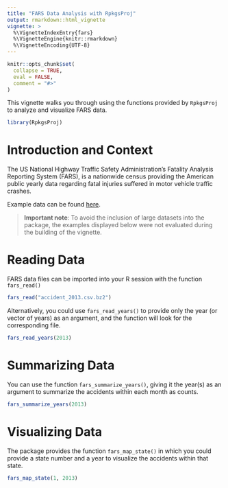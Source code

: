 ```yaml
---
title: "FARS Data Analysis with RpkgsProj"
output: rmarkdown::html_vignette
vignette: >
  %\VignetteIndexEntry{fars}
  %\VignetteEngine{knitr::rmarkdown}
  %\VignetteEncoding{UTF-8}
---
```


```r
knitr::opts_chunk$set(
  collapse = TRUE,
  eval = FALSE,
  comment = "#>"
)
```

This vignette walks you through using the functions provided by `RpkgsProj` to
analyze and visualize FARS data.

```r
library(RpkgsProj)
```

# Introduction and Context

The US National Highway Traffic Safety Administration's Fatality Analysis
Reporting System (FARS), is a nationwide census providing the American public
yearly data regarding fatal injuries suffered in motor vehicle traffic crashes.

Example data can be found 
[here](https://d3c33hcgiwev3.cloudfront.net/_e1adac2a5f05192dc8780f3944feec13_fars_data.zip?Expires=1670976000&Signature=kiMQNN4tlDNQe-pJID3Epe2bMKSvc2bskmq~Poe2jUuBZ8HaexU4rIGVUmFNHOJm45Xwcs6sJIW0Oe2SCvnTh33gP1GbXz4FPJkpoSmTvurr3eMDfbtb0c9caCeeSGj7P4GCDooqaa9eKJALHVtCVMiXpAZ-MMDCvv9F9QP4wko_&Key-Pair-Id=APKAJLTNE6QMUY6HBC5A).

> **Important note**: To avoid the inclusion of large datasets into the package,
the examples displayed below were not evaluated during the building of the
vignette.

# Reading Data

FARS data files can be imported into your R session with the function
`fars_read()`

```r
fars_read("accident_2013.csv.bz2")
```

Alternatively, you could use `fars_read_years()` to provide only the year (or
vector of years) as an argument, and the function will look for the
corresponding file.

```r
fars_read_years(2013)
```

# Summarizing Data

You can use the function `fars_summarize_years()`, giving it the year(s) as an
argument to summarize the accidents within each month as counts.

```r
fars_summarize_years(2013)
```

# Visualizing Data

The package provides the function `fars_map_state()` in which you could provide
a state number and a year to visualize the accidents within that state.

```r
fars_map_state(1, 2013)
```

